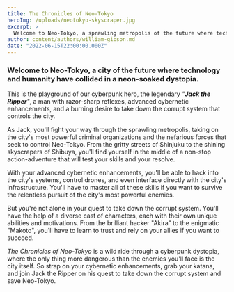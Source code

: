 ```yaml
---
title: The Chronicles of Neo-Tokyo
heroImg: /uploads/neotokyo-skyscraper.jpg
excerpt: >
  Welcome to Neo-Tokyo, a sprawling metropolis of the future where technology and humanity collide in a neon-soaked dystopia. Follow the wild adventure of our cyberpunk hero, the legendary "Jack the Ripper", as he fights against the corrupt system and the nefarious forces that seek to control the city.
author: content/authors/william-gibson.md
date: "2022-06-15T22:00:00.000Z"
---
```


### Welcome to Neo-Tokyo, a city of the future where technology and humanity have collided in a neon-soaked dystopia. 

This is the playground of our cyberpunk hero, the legendary *"**Jack the Ripper**"*, a man with razor-sharp reflexes, advanced cybernetic enhancements, and a burning desire to take down the corrupt system that controls the city.

As Jack, you'll fight your way through the sprawling metropolis, taking on the city's most powerful criminal organizations and the nefarious forces that seek to control Neo-Tokyo. From the gritty streets of Shinjuku to the shining skyscrapers of Shibuya, you'll find yourself in the middle of a non-stop action-adventure that will test your skills and your resolve.

With your advanced cybernetic enhancements, you'll be able to hack into the city's systems, control drones, and even interface directly with the city's infrastructure. You'll have to master all of these skills if you want to survive the relentless pursuit of the city's most powerful enemies.

But you're not alone in your quest to take down the corrupt system. You'll have the help of a diverse cast of characters, each with their own unique abilities and motivations. From the brilliant hacker "Akira" to the enigmatic "Makoto", you'll have to learn to trust and rely on your allies if you want to succeed.

*The Chronicles of Neo-Tokyo* is a wild ride through a cyberpunk dystopia, where the only thing more dangerous than the enemies you'll face is the city itself. So strap on your cybernetic enhancements, grab your katana, and join Jack the Ripper on his quest to take down the corrupt system and save Neo-Tokyo.
